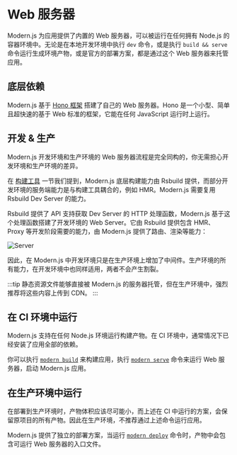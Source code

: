 # Web 服务器

Modern.js 为应用提供了内置的 Web 服务器，可以被运行在任何拥有 Node.js 的容器环境中。无论是在本地开发环境中执行 `dev` 命令，或是执行 `build && serve` 命令运行生成环境产物，或是官方的部署方案，都是通过这个 Web 服务器来托管应用。

## 底层依赖

Modern.js 基于 [Hono 框架](https://hono.dev/) 搭建了自己的 Web 服务器。Hono 是一个小型、简单且超快速的基于 Web 标准的框架，它能在任何 JavaScript 运行时上运行。

## 开发 & 生产

Modern.js 开发环境和生产环境的 Web 服务器流程是完全同构的，你无需担心开发环境和生产环境的差异。

在 [构建工具](/guides/concept/builder) 一节我们提到，Modern.js 底层构建能力由 Rsbuild 提供，而部分开发环境的服务端能力是与构建工具耦合的，例如 HMR。Modern.js 需要复用 Rsbuild Dev Server 的能力。

Rsbuild 提供了 API 支持获取 Dev Server 的 HTTP 处理函数，Modern.js 基于这个处理函数搭建了开发环境的 Web Server。它由 Rsbuild 提供包含 HMR、Proxy 等开发阶段需要的能力，由 Modern.js 提供了路由、渲染等能力：

![Server](https://lf3-static.bytednsdoc.com/obj/eden-cn/nuvjhpqnuvr/modern-website/web-server-modern.jpeg)

因此，在 Modern.js 中开发环境只是在生产环境上增加了中间件。生产环境的所有能力，在开发环境中也同样适用，两者不会产生割裂。

:::tip
静态资源文件能够直接被 Modern.js 的服务器托管，但在生产环境中，强烈推荐将这些内容上传到 CDN。
:::

## 在 CI 环境中运行

Modern.js 支持在任何 Node.js 环境运行构建产物。在 CI 环境中，通常情况下已经安装了应用全部的依赖。

你可以执行 [`modern build`](/apis/app/commands#modern-build) 来构建应用，执行 [`modern serve`](/apis/app/commands#modern-serve) 命令来运行 Web 服务器，启动 Modern.js 应用。

## 在生产环境中运行

在部署到生产环境时，产物体积应该尽可能小，而上述在 CI 中运行的方案，会保留原项目的所有产物。因此在生产环境，不推荐通过上述命令运行应用。

Modern.js 提供了独立的部署方案，当运行 [`modern deploy`](/apis/app/commands#modern-deploy) 命令时，产物中会包含可运行 Web 服务器的入口文件。
